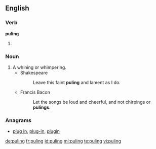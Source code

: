 ==English==

===Verb===
'''puling'''

# {{present participle of|pule}}

===Noun===
{{en-noun}}

# A whining or whimpering.
#* Shakespeare
#*: Leave this faint '''puling''' and lament as I do.
#* Francis Bacon
#*: Let the songs be loud and cheerful, and not chirpings or '''pulings'''.

===Anagrams===
* [[plug in#English|plug in]], [[plug-in#English|plug-in]], [[plugin#English|plugin]]

[[de:puling]]
[[fr:puling]]
[[id:puling]]
[[ml:puling]]
[[te:puling]]
[[vi:puling]]